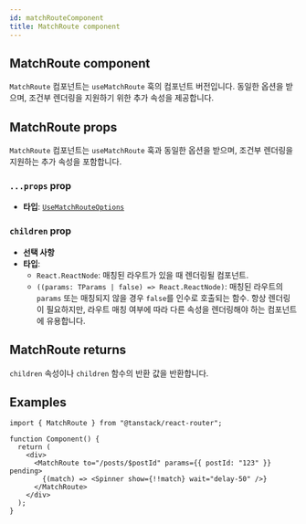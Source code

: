 ```yaml
---
id: matchRouteComponent
title: MatchRoute component
---
```


## MatchRoute component

`MatchRoute` 컴포넌트는 `useMatchRoute` 훅의 컴포넌트 버전입니다. 동일한 옵션을 받으며, 조건부 렌더링을 지원하기 위한 추가 속성을 제공합니다.

## MatchRoute props

`MatchRoute` 컴포넌트는 `useMatchRoute` 훅과 동일한 옵션을 받으며, 조건부 렌더링을 지원하는 추가 속성을 포함합니다.

### `...props` prop

- **타입**: [`UseMatchRouteOptions`](./UseMatchRouteOptionsType.md)

### `children` prop

- **선택 사항**
- **타입**:
  - `React.ReactNode`: 매칭된 라우트가 있을 때 렌더링될 컴포넌트.
  - `((params: TParams | false) => React.ReactNode)`: 매칭된 라우트의 `params` 또는 매칭되지 않을 경우 `false`를 인수로 호출되는 함수. 항상 렌더링이 필요하지만, 라우트 매칭 여부에 따라 다른 속성을 렌더링해야 하는 컴포넌트에 유용합니다.

## MatchRoute returns

`children` 속성이나 `children` 함수의 반환 값을 반환합니다.

## Examples

```tsx
import { MatchRoute } from "@tanstack/react-router";

function Component() {
  return (
    <div>
      <MatchRoute to="/posts/$postId" params={{ postId: "123" }} pending>
        {(match) => <Spinner show={!!match} wait="delay-50" />}
      </MatchRoute>
    </div>
  );
}
```
